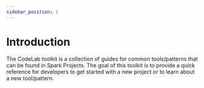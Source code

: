 ```yaml
---
sidebar_position: 1
---
```



# Introduction

The CodeLab toolkit is a collection of guides for common tools/patterns that can be found in Spark Projects. The goal of this toolkit is to provide a quick reference for developers to get started with a new project or to learn about a new tool/pattern.

